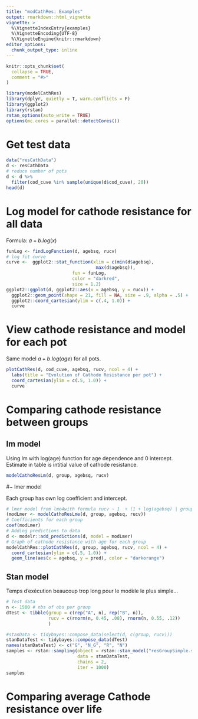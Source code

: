```yaml
---
title: "modCathRes: Examples"
output: rmarkdown::html_vignette
vignette: >
  %\VignetteIndexEntry{examples}
  %\VignetteEncoding{UTF-8}
  %\VignetteEngine{knitr::rmarkdown}
editor_options: 
  chunk_output_type: inline
---
```


```r
knitr::opts_chunk$set(
  collapse = TRUE,
  comment = "#>"
)
```

```r
library(modelCathRes)
library(dplyr, quietly = T, warn.conflicts = F)
library(ggplot2)
library(rstan)
rstan_options(auto_write = TRUE)
options(mc.cores = parallel::detectCores())
```

# Get test data

```r
data("resCathData")
d <- resCathData
# reduce number of pots 
d <- d %>% 
  filter(cod_cuve %in% sample(unique(d$cod_cuve), 20))
head(d)
```

# Log model for cathode resistance for all data

Formula: $a + b.log(x)$

```r
funLog <- findLogFunction(d, agebsq, rucv)
# log fit curve
curve <-  ggplot2::stat_function(xlim = c(min(d$agebsq),
                                  max(d$agebsq)),
                         fun = funLog,
                         color = "darkred",
                         size = 1.2) 
ggplot2::ggplot(d, ggplot2::aes(x = agebsq, y = rucv)) +
  ggplot2::geom_point(shape = 21, fill = NA, size = .9, alpha = .5) +
  ggplot2::coord_cartesian(ylim = c(.4, 1.0)) +
  curve
```

# View cathode resistance and model for each pot

Same model $a + b.log(age)$ for all pots.

```r
plotCathRes(d, cod_cuve, agebsq, rucv, ncol = 4) +
  labs(title = "Evolution of Cathode Resistance per pot") +
  coord_cartesian(ylim = c(.5, 1.0)) +
  curve
```

# Comparing cathode resistance between groups

## lm model

Using lm with log(age) function for age dependence and 0 intercept. Estimate in table is intitial value of cathode resistance.

```r
modelCathoResLm(d, group, agebsq, rucv)
```

\#\~ lmer model

Each group has own log coefficient and intercept.

```r
# lmer model from lme4with formula rucv ~ 1  + (1 + log(agebsq) | group))
(modLmer <- modelCathoResLme(d, group, agebsq, rucv))
# Coefficients for each group
coef(modLmer)
# Adding predictions to data
d <- modelr::add_predictions(d, model = modLmer)
# Graph of cathode resistance with age for each group
modelCathRes::plotCathRes(d, group, agebsq, rucv, ncol = 4) +
  coord_cartesian(ylim = c(.5, 1.0)) +
  geom_line(aes(x = agebsq, y = pred), color = "darkorange")
```

## Stan model

Temps d'exécution beaucoup trop long pour le modèle le plus simple...

```r
# Test data
n <- 1500 # nbs of obs per group
dTest <- tibble(group = c(rep("A", n), rep("B", n)),
                rucv = c(rnorm(n, 0.45, .08), rnorm(n, 0.55, .12))
                ) 

#stanData <- tidybayes::compose_data(select(d, c(group, rucv)))
stanDataTest <- tidybayes::compose_data(dTest)
names(stanDataTest) <- c("G", "N_G", "R", "N")
samples <- rstan::sampling(object = rstan::stan_model("resGroupSimple.stan"),
                           data = stanDataTest,
                           chains = 2,
                           iter = 1000)
samples
```

# Comparing average Cathode resistance over life

```r

```
